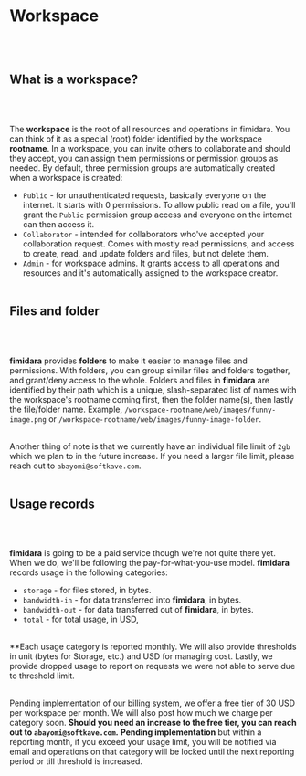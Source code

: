 <h1 className="font-bold text-xl">Workspace</h1>
<br></br>

<h2 className="font-bold text-lg">What is a workspace?</h2>
<br></br>

The **workspace** is the root of all resources and operations in fimidara. You can think of it as a special (root) folder identified by the workspace **rootname**. In a workspace, you can invite others to collaborate and should they accept, you can assign them permissions or permission groups as needed. By default, three permission groups are automatically created when a workspace is created:

- `Public` - for unauthenticated requests, basically everyone on the internet. It starts with 0 permissions. To allow public read on a file, you'll grant the `Public` permission group access and everyone on the internet can then access it.
- `Collaborator` - intended for collaborators who've accepted your collaboration request. Comes with mostly read permissions, and access to create, read, and update folders and files, but not delete them.
- `Admin` - for workspace admins. It grants access to all operations and resources and it's automatically assigned to the workspace creator.
<br></br>

<h2 className="font-bold text-lg">Files and folder</h2>
<br></br>

**fimidara** provides **folders** to make it easier to manage files and permissions. With folders, you can group similar files and folders together, and grant/deny access to the whole. Folders and files in **fimidara** are identified by their path which is a unique, slash-separated list of names with the workspace's rootname coming first, then the folder name(s), then lastly the file/folder name. Example, `/workspace-rootname/web/images/funny-image.png` or `/workspace-rootname/web/images/funny-image-folder`.
<br></br>

Another thing of note is that we currently have an individual file limit of `2gb` which we plan to in the future increase. If you need a larger file limit, please reach out to `abayomi@softkave.com`.
<br></br>

<h2 className="font-bold text-lg">Usage records</h2>
<br></br>

**fimidara** is going to be a paid service though we're not quite there yet. When we do, we'll be following the pay-for-what-you-use model. **fimidara** records usage in the following categories:

- `storage` - for files stored, in bytes.
- `bandwidth-in` - for data transferred into **fimidara**, in bytes.
- `bandwidth-out` - for data transferred out of **fimidara**, in bytes.
- `total` - for total usage, in USD,
<br></br>

**Each usage category is reported monthly. We will also provide thresholds in unit (bytes for Storage, etc.) and USD for managing cost. Lastly, we provide dropped usage to report on requests we were not able to serve due to threshold limit.
<br></br>

Pending implementation of our billing system, we offer a free tier of 30 USD per workspace per month. We will also post how much we charge per category soon. **Should you need an increase to the free tier, you can reach out to `abayomi@softkave.com`.** **Pending implementation** but within a reporting month, if you exceed your usage limit, you will be notified via email and operations on that category will be locked until the next reporting period or till threshold is increased.
<br></br>
